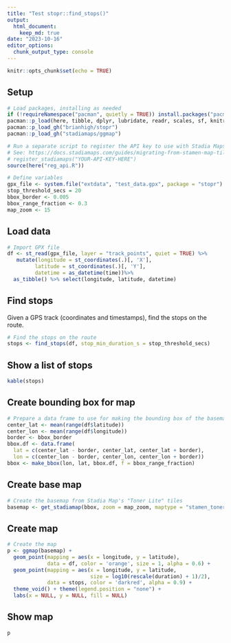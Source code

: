 ```yaml
---
title: "Test stopr::find_stops()"
output: 
  html_document:
    keep_md: true
date: "2023-10-16"
editor_options: 
  chunk_output_type: console
---
```


```r
knitr::opts_chunk$set(echo = TRUE)
```

## Setup

```r
# Load packages, installing as needed
if (!requireNamespace("pacman", quietly = TRUE)) install.packages("pacman")
pacman::p_load(here, tibble, dplyr, lubridate, readr, scales, sf, knitr)
pacman::p_load_gh("brianhigh/stopr")
pacman::p_load_gh("stadiamaps/ggmap")

# Run a separate script to register the API key to use with Stadia Maps
# See: https://docs.stadiamaps.com/guides/migrating-from-stamen-map-tiles/
# register_stadiamaps("YOUR-API-KEY-HERE")
source(here("reg_api.R"))

# Define variables
gpx_file <- system.file("extdata", "test_data.gpx", package = "stopr")
stop_threshold_secs = 20
bbox_border <- 0.005
bbox_range_fraction <- 0.3
map_zoom <- 15
```

## Load data

```r
# Import GPX file
df <- st_read(gpx_file, layer = "track_points", quiet = TRUE) %>% 
   mutate(longitude = st_coordinates(.)[, 'X'],
         latitude = st_coordinates(.)[, 'Y'],
         datetime = as_datetime(time))%>%
  as_tibble() %>% select(longitude, latitude, datetime)
```

## Find stops

Given a GPS track (coordinates and timestamps), find the stops on the route.

```r
# Find the stops on the route
stops <- find_stops(df, stop_min_duration_s = stop_threshold_secs)
```

## Show a list of stops

```r
kable(stops)
```

## Create bounding box for map

```r
# Prepare a data frame to use for making the bounding box of the basemap
center_lat <- mean(range(df$latitude))
center_lon <- mean(range(df$longitude))
border <- bbox_border
bbox.df <- data.frame(
  lat = c(center_lat - border, center_lat, center_lat + border),
  lon = c(center_lon - border, center_lon, center_lon + border))
bbox <- make_bbox(lon, lat, bbox.df, f = bbox_range_fraction)
```

## Create base map

```r
# Create the basemap from Stadia Map's "Toner Lite" tiles
basemap <- get_stadiamap(bbox, zoom = map_zoom, maptype = "stamen_toner_lite")
```

## Create map

```r
# Create the map
p <- ggmap(basemap) +
  geom_point(mapping = aes(x = longitude, y = latitude),
             data = df, color = 'orange', size = 1, alpha = 0.6) +
  geom_point(mapping = aes(x = longitude, y = latitude,
                           size = log10(rescale(duration) + 1)/2),
             data = stops, color = 'darkred', alpha = 0.9) +
  theme_void() + theme(legend.position = "none") +
  labs(x = NULL, y = NULL, fill = NULL)
```

## Show map

```r
p
```
